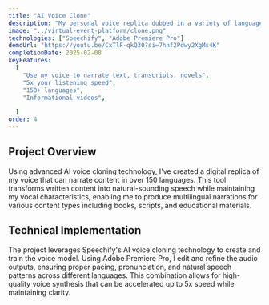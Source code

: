```yaml
---
title: "AI Voice Clone"
description: "My personal voice replica dubbed in a variety of languages like Mandarin, French, and Spanish."
image: "../virtual-event-platform/clone.png"
technologies: ["Speechify", "Adobe Premiere Pro"]
demoUrl: "https://youtu.be/CxTlF-qkQ30?si=7hnf2Pdwy2XgMs4K"
completionDate: 2025-02-08
keyFeatures:
  [
    "Use my voice to narrate text, transcripts, novels",
    "5x your listening speed",
    "150+ languages",
    "Informational videos",

  ]
order: 4
---
```


## Project Overview

Using advanced AI voice cloning technology, I've created a digital replica of my voice that can narrate content in over 150 languages. This tool transforms written content into natural-sounding speech while maintaining my vocal characteristics, enabling me to produce multilingual narrations for various content types including books, scripts, and educational materials.

## Technical Implementation

The project leverages Speechify's AI voice cloning technology to create and train the voice model. Using Adobe Premiere Pro, I edit and refine the audio outputs, ensuring proper pacing, pronunciation, and natural speech patterns across different languages. This combination allows for high-quality voice synthesis that can be accelerated up to 5x speed while maintaining clarity.
